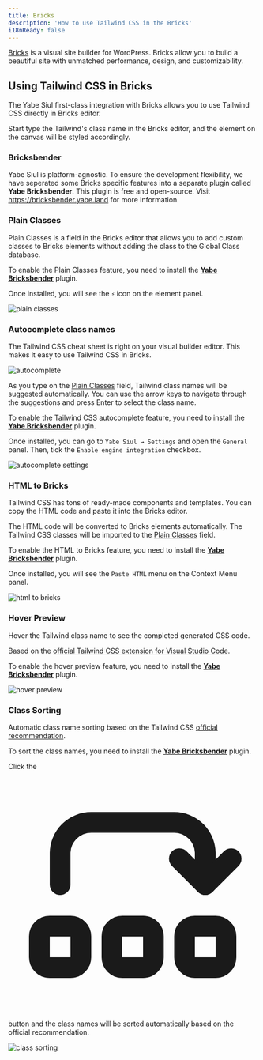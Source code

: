 ```yaml
---
title: Bricks
description: 'How to use Tailwind CSS in the Bricks'
i18nReady: false
---
```


[Bricks](https://bricksbuilder.io/) is a visual site builder for WordPress. Bricks allow you to build a beautiful site with unmatched performance, design, and customizability.

## Using Tailwind CSS in Bricks

The Yabe Siul first-class integration with Bricks allows you to use Tailwind CSS directly in Bricks editor.

Start type the Tailwind's class name in the Bricks editor, and the element on the canvas will be styled accordingly.


### Bricksbender

Yabe Siul is platform-agnostic. To ensure the development flexibility, we have seperated some Bricks specific features into a separate plugin called **Yabe Bricksbender**. This plugin is free and open-source. Visit https://bricksbender.yabe.land for more information.


### Plain Classes

Plain Classes is a field in the Bricks editor that allows you to add custom classes to Bricks elements without adding the class to the Global Class database.

To enable the Plain Classes feature, you need to install the [**Yabe Bricksbender**](#bricksbender) plugin.

Once installed, you will see the `⚡` icon on the element panel.

![plain classes](../../../../assets/images/guides/integrations/bricks/1.png)

### Autocomplete class names

The Tailwind CSS cheat sheet is right on your visual builder editor. This makes it easy to use Tailwind CSS in Bricks.

![autocomplete](../../../../assets/images/guides/integrations/bricks/2.png)

As you type on the [Plain Classes](#plain-classes) field, Tailwind class names will be suggested automatically. You can use the arrow keys to navigate through the suggestions and press Enter to select the class name.

To enable the Tailwind CSS autocomplete feature, you need to install the [**Yabe Bricksbender**](#bricksbender) plugin.

Once installed, you can go to `Yabe Siul → Settings` and open the `General` panel. Then, tick the `Enable engine integration` checkbox.

![autocomplete settings](../../../../assets/images/guides/integrations/bricks/0.png)

### HTML to Bricks

Tailwind CSS has tons of ready-made components and templates. You can copy the HTML code and paste it into the Bricks editor.

The HTML code will be converted to Bricks elements automatically. The Tailwind CSS classes will be imported to the [Plain Classes](#plain-classes) field.

To enable the HTML to Bricks feature, you need to install the [**Yabe Bricksbender**](#bricksbender) plugin.

Once installed, you will see the `Paste HTML` menu on the Context Menu panel.

![html to bricks](../../../../assets/images/guides/integrations/bricks/3.jpg)

### Hover Preview

Hover the Tailwind class name to see the completed generated CSS code.

Based on the [official Tailwind CSS extension for Visual Studio Code](https://marketplace.visualstudio.com/items?itemName=bradlc.vscode-tailwindcss#hover-preview).

To enable the hover preview feature, you need to install the [**Yabe Bricksbender**](#bricksbender) plugin.

![hover preview](../../../../assets/images/guides/integrations/bricks/4.png)

### Class Sorting

Automatic class name sorting based on the Tailwind CSS [official recommendation](https://tailwindcss.com/blog/automatic-class-sorting-with-prettier).

To sort the class names, you need to install the [**Yabe Bricksbender**](#bricksbender) plugin.

Click the <code><svg xmlns="http://www.w3.org/2000/svg" viewBox="0 0 24 24" fill="none" stroke="currentColor" stroke-width="2" stroke-linecap="round" stroke-linejoin="round" class="svg-inline--fa paragraph icon icon-tabler icons-tabler-outline icon-tabler-reorder"><path stroke="none" d="M0 0h24v24H0z" fill="none"></path><path d="M3 15m0 1a1 1 0 0 1 1 -1h2a1 1 0 0 1 1 1v2a1 1 0 0 1 -1 1h-2a1 1 0 0 1 -1 -1z"></path><path d="M10 15m0 1a1 1 0 0 1 1 -1h2a1 1 0 0 1 1 1v2a1 1 0 0 1 -1 1h-2a1 1 0 0 1 -1 -1z"></path><path d="M17 15m0 1a1 1 0 0 1 1 -1h2a1 1 0 0 1 1 1v2a1 1 0 0 1 -1 1h-2a1 1 0 0 1 -1 -1z"></path><path d="M5 11v-3a3 3 0 0 1 3 -3h8a3 3 0 0 1 3 3v3"></path><path d="M16.5 8.5l2.5 2.5l2.5 -2.5"></path></svg></code> button and the class names will be sorted automatically based on the official recommendation.

![class sorting](../../../../assets/images/guides/integrations/bricks/5.png)

